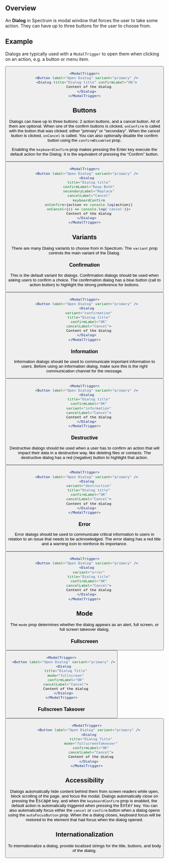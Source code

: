 
## Overview

An **Dialog** in Spectrum is modal window that forces the user to take some action. They can have up to three buttons for the user
to choose from.

## Example

Dialogs are typically used with a `ModalTrigger` to open them when clicking on an action, e.g. a button or menu item.

<ModalTrigger>
  <Button label="Open Dialog" variant="primary" />
  <Dialog title="Dialog title" confirmLabel="OK">
    Content of the dialog
  </Dialog>
</ModalTrigger>

```jsx
<ModalTrigger>
  <Button label="Open Dialog" variant="primary" />
  <Dialog title="Dialog title" confirmLabel="OK">
    Content of the dialog
  </Dialog>
</ModalTrigger>
```

## Buttons

Dialogs can have up to three buttons: 2 action buttons, and a cancel button. All of them are optional. When one of the confirm buttons
is clicked, `onConfirm` is called with the button that was clicked: either "primary" or "secondary". When the cancel button is clicked,
`onCancel` is called. You can also optionally disable the confirm button using the `confirmDisabled` prop.

Enabling the `keyboardConfirm` prop makes pressing the Enter key execute the default action for the Dialog.
It is the equivalent of pressing the “Confirm” button.

<ModalTrigger>
  <Button label="Open Dialog" variant="primary" />
  <Dialog
    title="Dialog title"
    confirmLabel="Keep Both"
    secondaryLabel="Replace"
    cancelLabel="Cancel"
    keyboardConfirm
    onConfirm={action => console.log(action)}
    onCancel={() => console.log('cancel')}>
    Content of the dialog
  </Dialog>
</ModalTrigger>

```jsx
<ModalTrigger>
  <Button label="Open Dialog" variant="primary" />
  <Dialog
    title="Dialog title"
    confirmLabel="Keep Both"
    secondaryLabel="Replace"
    cancelLabel="Cancel"
    keyboardConfirm
    onConfirm={action => console.log(action)}
    onCancel={() => console.log('cancel')}>
    Content of the dialog
  </Dialog>
</ModalTrigger>
```

## Variants

There are many Dialog variants to choose from in Spectrum. The `variant` prop controls the main variant of the Dialog.

### Confirmation

This is the default variant for dialogs. Confirmation dialogs should be used when asking users to confirm a choice.
The confirmation dialog has a blue button (call to action button) to highlight the strong preference for buttons.

<ModalTrigger>
  <Button label="Open Dialog" variant="primary" />
  <Dialog
    variant="confirmation"
    title="Dialog title"
    confirmLabel="OK"
    cancelLabel="Cancel"
    confirmDisabled>
    Content of the dialog
  </Dialog>
</ModalTrigger>

```jsx
<ModalTrigger>
  <Button label="Open Dialog" variant="primary" />
  <Dialog
    variant="confirmation"
    title="Dialog title"
    confirmLabel="OK"
    cancelLabel="Cancel">
    Content of the dialog
  </Dialog>
</ModalTrigger>
```

### Information

Information dialogs should be used to communicate important information to users. Before using an information dialog,
make sure this is the right communication channel for the message.

<ModalTrigger>
  <Button label="Open Dialog" variant="primary" />
  <Dialog
    title="Dialog title"
    confirmLabel="OK"
    variant="information"
    cancelLabel="Cancel">
    Content of the dialog
  </Dialog>
</ModalTrigger>

```jsx
<ModalTrigger>
  <Button label="Open Dialog" variant="primary" />
  <Dialog
    title="Dialog title"
    confirmLabel="OK"
    variant="information"
    cancelLabel="Cancel">
    Content of the dialog
  </Dialog>
</ModalTrigger>
```

### Destructive

Destructive dialogs should be used when a user has to confirm an action that will impact their data in a destructive way,
like deleting files or contacts. The destructive dialog has a red (negative) button to highlight that action.

<ModalTrigger>
  <Button label="Open Dialog" variant="primary" />
  <Dialog
    variant="destructive"
    title="Dialog title"
    confirmLabel="OK"
    cancelLabel="Cancel">
    Content of the dialog
  </Dialog>
</ModalTrigger>

```jsx
<ModalTrigger>
  <Button label="Open Dialog" variant="primary" />
  <Dialog
    variant="destructive"
    title="Dialog title"
    confirmLabel="OK"
    cancelLabel="Cancel">
    Content of the dialog
  </Dialog>
</ModalTrigger>
```

### Error

Error dialogs should be used to communicate critical information to users in relation to an issue that needs to be acknowledged.
The error dialog has a red title and a warning icon to reinforce its importance.

<ModalTrigger>
  <Button label="Open Dialog" variant="primary" />
  <Dialog
    variant="error"
    title="Dialog title"
    confirmLabel="OK"
    cancelLabel="Cancel">
    Content of the dialog
  </Dialog>
</ModalTrigger>

```jsx
<ModalTrigger>
  <Button label="Open Dialog" variant="primary" />
  <Dialog
    variant="error"
    title="Dialog title"
    confirmLabel="OK"
    cancelLabel="Cancel">
    Content of the dialog
  </Dialog>
</ModalTrigger>
```

## Mode

The `mode` prop determines whether the dialog appears as an alert, full screen, or full screen takeover dialog.

### Fullscreeen

<ModalTrigger>
  <Button label="Open Dialog" variant="primary" />
  <Dialog
    title="Dialog Title"
    mode="fullscreen"
    confirmLabel="OK"
    cancelLabel="Cancel">
    Content of the dialog
  </Dialog>
</ModalTrigger>

```jsx
<ModalTrigger>
  <Button label="Open Dialog" variant="primary" />
  <Dialog
    title="Dialog Title"
    mode="fullscreen"
    confirmLabel="OK"
    cancelLabel="Cancel">
    Content of the dialog
  </Dialog>
</ModalTrigger>
```

### Fullscreen Takeover

<ModalTrigger>
  <Button label="Open Dialog" variant="primary" />
  <Dialog
    title="Dialog Title"
    mode="fullscreenTakeover"
    confirmLabel="OK"
    cancelLabel="Cancel">
    Content of the dialog
  </Dialog>
</ModalTrigger>

```jsx
  <ModalTrigger>
    <Button label="Open Dialog" variant="primary" />
    <Dialog
      title="Dialog Title"
      mode="fullscreenTakeover"
      confirmLabel="OK"
      cancelLabel="Cancel">
      Content of the dialog
    </Dialog>
  </ModalTrigger>
```

## Accessibility

Dialogs automatically hide content behind them from screen readers while open, block scrolling of the page, and focus the modal.
Dialogs automatically close on pressing the <kbd>Escape</kbd> key, and when the `keyboardConfirm` prop is enabled, the default action is
automatically triggered when pressing the <kbd>Enter</kbd> key. You can also automatically focus either the `cancel` or
`confirm` button when a dialog opens using the `autoFocusButton` prop.
When the a dialog closes, keyboard focus will be restored to the element that had focus when the dialog opened.

## Internationalization

To internationalize a dialog, provide localized strings for the title, buttons, and body of the dialog.
